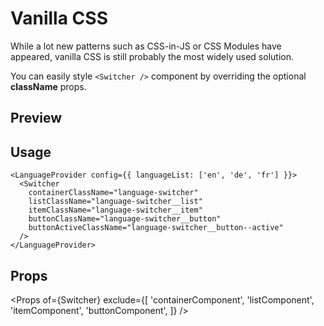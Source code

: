 


<Meta title="Examples/styling/css" />

# Vanilla CSS

While a lot new patterns such as CSS-in-JS or CSS Modules have appeared, vanilla CSS is still probably the most widely used solution.

You can easily style `<Switcher />` component by overriding the optional **className** props.

## Preview

<Preview withSource="none">
  <LanguageProvider config={{ languageList: ['en', 'de', 'fr'] }}>
    <Switcher
      containerClassName="language-switcher"
      listClassName="language-switcher__list"
      itemClassName="language-switcher__item"
      buttonClassName="language-switcher__button"
      buttonActiveClassName="language-switcher__button--active"
    />
  </LanguageProvider>
</Preview>

## Usage

```tsx
<LanguageProvider config={{ languageList: ['en', 'de', 'fr'] }}>
  <Switcher
    containerClassName="language-switcher"
    listClassName="language-switcher__list"
    itemClassName="language-switcher__item"
    buttonClassName="language-switcher__button"
    buttonActiveClassName="language-switcher__button--active"
  />
</LanguageProvider>
```

## Props

<Props
  of={Switcher}
  exclude={[
    'containerComponent',
    'listComponent',
    'itemComponent',
    'buttonComponent',
  ]}
/>
